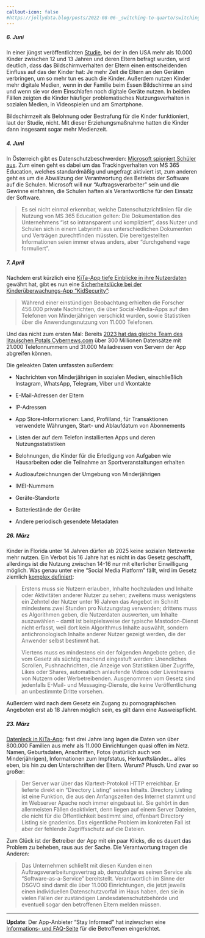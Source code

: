 ---
callout-icon: false
#https://jollydata.blog/posts/2022-08-06-_switching-to-quarto/switching-to-quarto.html
---

::: nentry
##### 6. Juni {#sec-240606}

In einer jüngst veröffentlichten [Studie](https://www.nature.com/articles/s41390-024-03243-y), bei der in den USA mehr als 10.000 Kinder zwischen 12 und 13 Jahren und deren Eltern befragt wurden, wird deutlich, dass das Bildschirmverhalten der Eltern einen entscheidenden Einfluss auf das der Kinder hat: Je mehr Zeit die Eltern an den Geräten verbringen, um so mehr tun es auch die Kinder. Außerdem nutzen Kinder mehr digitale Medien, wenn in der Familie beim Essen Bildschirme an sind und wenn sie vor dem Einschlafen noch digitale Geräte nutzen. In beiden Fällen zeigten die Kinder häufiger problematisches Nutzungsverhalten in sozialen Medien, in Videospielen und am Smartphone.

Bildschirmzeit als Belohnung oder Bestrafung für die Kinder funktioniert, laut der Studie, nicht. Mit dieser Erziehungsmaßnahme hatten die Kinder dann insgesamt sogar mehr Medienzeit.
:::

::: nentry
##### 4. Juni {#sec-240604}

In Österreich gibt es Datenschutzbeschwerden: [Microsoft spioniert Schüler aus](https://www.heise.de/news/Noyb-Beschwerde-ueber-Tracking-Microsoft-verletzt-Privatsphaere-von-Schuelern-9747983.html). Zum einen geht es dabei um das Trackingverhalten von MS 365 Education, welches standardmäßig und ungefragt aktiviert ist, zum anderen geht es um die Abwälzung der Verantwortung des Betriebs der Software auf die Schulen. Microsoft will nur "Auftragsverarbeiter" sein und die Gewinne einfahren, die Schulen haften als Verantwortliche für den Einsatz der Software.

> Es sei nicht einmal erkennbar, welche Datenschutzrichtlinien für die Nutzung von MS 365 Education gelten: Die Dokumentation des Unternehmens "ist so intransparent und kompliziert", dass Nutzer und Schulen sich in einem Labyrinth aus unterschiedlichen Dokumenten und Verträgen zurechtfinden müssten. Die bereitgestellten Informationen seien immer etwas anders, aber "durchgehend vage formuliert".
:::

::: nentry
##### 7. April {#sec-240407}

Nachdem erst kürzlich eine [KiTa-App tiefe Einblicke in ihre Nutzerdaten](#sec-240323) gewährt hat, gibt es nun eine [Sicherheitslücke bei der Kinderüberwachungs-App "KidSecurity"](https://cybernews.com/security/parental-control-app-kidsecurity-data-leak/):

> Während einer einstündigen Beobachtung erhielten die Forscher 456.000 private Nachrichten, die über Social-Media-Apps auf den Telefonen von Minderjährigen verschickt wurden, sowie Statistiken über die Anwendungsnutzung von 11.000 Telefonen.

Und das nicht zum ersten Mal: Bereits [2023 hat das gleiche Team des litauischen Potals Cybernews.com](https://cybernews.com/security/kidsecurity-parental-control-data-leak/) über 300 Millionen Datensätze mit 21.000 Telefonnummern und 31.000 Mailadressen von Servern der App abgreifen können.

Die geleakten Daten umfassten außerdem:

-   Nachrichten von Minderjährigen in sozialen Medien, einschließlich Instagram, WhatsApp, Telegram, Viber und Vkontakte

-   E-Mail-Adressen der Eltern

-   IP-Adressen

-   App Store-Informationen: Land, Profilland, für Transaktionen verwendete Währungen, Start- und Ablaufdatum von Abonnements

-   Listen der auf dem Telefon installierten Apps und deren Nutzungsstatistiken

-   Belohnungen, die Kinder für die Erledigung von Aufgaben wie Hausarbeiten oder die Teilnahme an Sportveranstaltungen erhalten

-   Audioaufzeichnungen der Umgebung von Minderjährigen

-   IMEI-Nummern

-   Geräte-Standorte

-   Batteriestände der Geräte

-   Andere periodisch gesendete Metadaten
:::

::: nentry
##### 26. März {#sec-240326}

Kinder in Florida unter 14 Jahren dürfen ab 2025 keine sozialen Netzwerke mehr nutzen. Ein Verbot bis 16 Jahre hat es nicht in das Gesetz geschafft, allerdings ist die Nutzung zwischen 14-16 nur mit elterlicher Einwilligung möglich. Was genau unter eine "Social Media Platform" fällt, wird im Gesetz ziemlich [komplex definiert](https://www.heise.de/news/Florida-sperrt-Kinder-aus-Sozialen-Netzen-aus-9666206.html):

> Erstens muss sie Nutzern erlauben, Inhalte hochzuladen und Inhalte oder Aktivitäten anderer Nutzer zu sehen; zweitens muss wenigstens ein Zehntel der Nutzer unter 16 Jahren das Angebot im Schnitt mindestens zwei Stunden pro Nutzungstag verwenden; drittens muss es Algorithmen geben, die Nutzerdaten auswerten, um Inhalte auszuwählen – damit ist beispielsweise der typische Mastodon-Dienst nicht erfasst, weil dort kein Algorithmus Inhalte auswählt, sondern antichronologisch Inhalte anderer Nutzer gezeigt werden, die der Anwender selbst bestimmt hat.
>
> Viertens muss es mindestens ein der folgenden Angebote geben, die vom Gesetz als süchtig machend eingestuft werden: Unendliches Scrollen, Pushnachrichten, die Anzeige von Statistiken über Zugriffe, Likes oder Shares, automatisch anlaufende Videos oder Livestreams von Nutzern oder Werbetreibenden. Ausgenommen vom Gesetz sind jedenfalls E-Mail- und Messaging-Dienste, die keine Veröffentlichung an unbestimmte Dritte vorsehen.

Außerdem wird nach dem Gesetz ein Zugang zu pornographischen Angeboten erst ab 18 Jahren möglich sein, es gilt dann eine Ausweispflicht.
:::

::: nentry
##### 23. März {#sec-240323}

[Datenleck in KiTa-App](https://www.heise.de/news/Datenleck-bei-beliebter-KiTa-App-Stay-Informed-9662578.html): fast drei Jahre lang lagen die Daten von über 800.000 Familien aus mehr als 11.000 Einrichtungen quasi offen im Netz. Namen, Geburtsdaten, Anschriften, Fotos (natürlich auch von Minderjährigen), Informationen zum Impfstatus, Herkunftsländer... alles eben, bis hin zu den Unterschriften der Eltern. Warum? Pfusch. Und zwar so großer:

> Der Server war über das Klartext-Protokoll HTTP erreichbar. Er lieferte direkt ein "Directory Listing" seines Inhalts. Directory Listing ist eine Funktion, die aus den Anfangszeiten des Internet stammt und im Webserver Apache noch immer eingebaut ist. Sie gehört in den allermeisten Fällen deaktiviert, denn liegen auf einem Server Dateien, die nicht für die Öffentlichkeit bestimmt sind, offenbart Directory Listing sie gnadenlos. Das eigentliche Problem im konkreten Fall ist aber der fehlende Zugriffsschutz auf die Dateien.

Zum Glück ist der Betreiber der App mit ein paar Klicks, die es dauert das Problem zu beheben, raus aus der Sache. Die Verantwortung tragen die Anderen:

> Das Unternehmen schließt mit diesen Kunden einen Auftragsverarbeitungsvertrag ab, demzufolge es seinen Service als "Software-as-a-Service" bereitstellt. Verantwortlich im Sinne der DSGVO sind damit die über 11.000 Einrichtungen, die jetzt jeweils einen individuellen Datenschutzvorfall im Haus haben, den sie in vielen Fällen der zuständigen Landesdatenschutzbehörde und eventuell sogar den betroffenen Eltern melden müssen.

------------------------------------------------------------------------

**Update**: Der App-Anbieter "Stay Informed" hat inziwschen eine [Informations- und FAQ-Seite](https://www.stayinformed.de/information-sicherheit/) für die Betroffenen eingerichtet.
:::